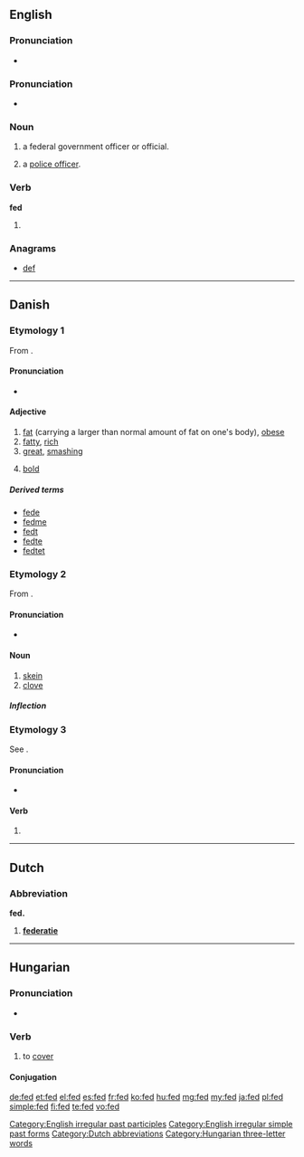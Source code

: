 {{also|Fed|Fed.|FED}}
==English==
{{wikipedia|dab=FED}}

===Pronunciation===
* {{audio|en-us-fed.ogg|Audio (US)}}

===Pronunciation===
* {{IPA|/fɛt/}}

===Noun===
{{en-noun}}

# {{US|slang}} a federal government officer or official.
# {{UK|slang}} a [[police officer]].

===Verb===
'''fed'''

# {{past of|feed}}

===Anagrams===
* [[def#English|def]]

[[Category:English irregular past participles]]
[[Category:English irregular simple past forms]]

----

==Danish==

===Etymology 1===
From {{etyl|non|da}} {{term|feitr||fat|lang=non}}.

====Pronunciation====
* {{IPA|/feːd/|[feːˀð]|[feðˀ]|lang=da}}

====Adjective====
{{head|da|adjective|neuter|fedt|definite and plural|fede|comparative|federe|superlative|fedest}}

# [[fat]] (carrying a larger than normal amount of fat on one's body), [[obese]]
# [[fatty]], [[rich]]
# [[great]], [[smashing]]
# {{context|of a typeface}} [[bold]]

=====Derived terms=====
* [[fede]] {{pos v}}
* [[fedme]] {{c}}
* [[fedt]] {{n}}
* [[fedte]] {{pos v}}
* [[fedtet]] {{pos a}}

===Etymology 2===
From {{etyl|non|da}} {{term|fit|lang=non}}.

====Pronunciation====
* {{IPA|/fed/|[feð]|lang=da}}

====Noun====
{{da-noun|stem=fedd|et}}

# [[skein]]
# [[clove]]

=====Inflection=====
{{da-noun-infl|stem=fedd|et}}

===Etymology 3===
See {{term|fede||to fatten|lang=da}}.

====Pronunciation====
* {{IPA|/feːd/|[feːˀð]|[feðˀ]|lang=da}}

====Verb====
{{head|da|verb form}}

# {{form of|imperative|fede|lang=da}}

----

==Dutch==

===Abbreviation===
'''fed.'''

# '''[[federatie#Dutch|federatie]]'''

[[Category:Dutch abbreviations]]

----

==Hungarian==

===Pronunciation===
* {{IPA|/ˈfɛd/|lang=hu}}

===Verb===
{{hu-verb}}

# to [[cover]]

====Conjugation====
{{hu-conj-ek|f|e|d}}

[[Category:Hungarian three-letter words]]

[[de:fed]]
[[et:fed]]
[[el:fed]]
[[es:fed]]
[[fr:fed]]
[[ko:fed]]
[[hu:fed]]
[[mg:fed]]
[[my:fed]]
[[ja:fed]]
[[pl:fed]]
[[simple:fed]]
[[fi:fed]]
[[te:fed]]
[[vo:fed]]